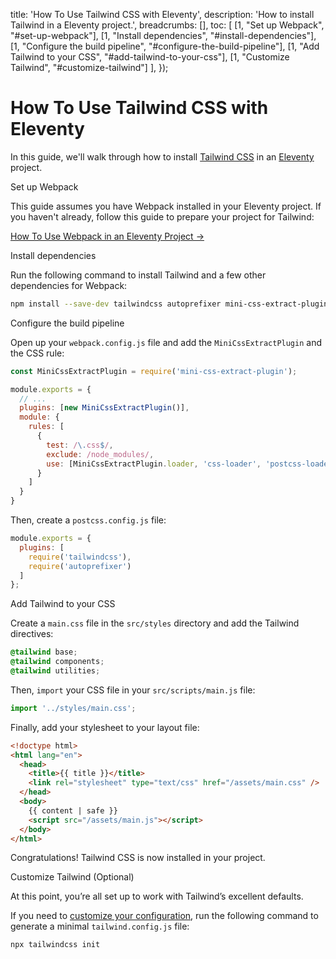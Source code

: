 
  title: 'How To Use Tailwind CSS with Eleventy',
  description: 'How to install Tailwind in a Eleventy project.',
  breadcrumbs: [],
  toc: [
    [1, "Set up Webpack", "#set-up-webpack"],
    [1, "Install dependencies", "#install-dependencies"],
    [1, "Configure the build pipeline", "#configure-the-build-pipeline"],
    [1, "Add Tailwind to your CSS", "#add-tailwind-to-your-css"],
    [1, "Customize Tailwind", "#customize-tailwind"]
  ],
});

# How To Use Tailwind CSS with Eleventy

<p className="text-lg">
  In this guide, we'll walk through how to install <a href="https://tailwindcss.com/">Tailwind CSS</a> in an <a href="https://www.11ty.dev/">Eleventy</a> project.
</p>

<StepHeading step="1" id="set-up-webpack">Set up Webpack</StepHeading>

This guide assumes you have Webpack installed in your Eleventy project. If you haven't already, follow this guide to prepare your project for Tailwind:

[How To Use Webpack in an Eleventy Project &rarr;](/guides/eleventy-webpack)

<StepHeading step="2" id="install-dependencies">Install dependencies</StepHeading>

Run the following command to install Tailwind and a few other dependencies for Webpack:

```bash
npm install --save-dev tailwindcss autoprefixer mini-css-extract-plugin css-loader postcss-loader
```

<StepHeading step="3" id="configure-the-build-pipeline">Configure the build pipeline</StepHeading>

Open up your `webpack.config.js` file and add the `MiniCssExtractPlugin` and the CSS rule:

```js
const MiniCssExtractPlugin = require('mini-css-extract-plugin');

module.exports = {
  // ...
  plugins: [new MiniCssExtractPlugin()],
  module: {
    rules: [
      {
        test: /\.css$/,
        exclude: /node_modules/,
        use: [MiniCssExtractPlugin.loader, 'css-loader', 'postcss-loader']
      }
    ]
  }
}
```

Then, create a `postcss.config.js` file:

```js
module.exports = {
  plugins: [
    require('tailwindcss'),
    require('autoprefixer')
  ]
};
```

<StepHeading step="4" id="add-tailwind-to-your-css">Add Tailwind to your CSS</StepHeading>

Create a `main.css` file in the `src/styles` directory and add the Tailwind directives:

```css
@tailwind base;
@tailwind components;
@tailwind utilities;
```

Then, `import` your CSS file in your `src/scripts/main.js` file:

```js
import '../styles/main.css';
```

Finally, add your stylesheet to your layout file:

```html highlight=5
<!doctype html>
<html lang="en">
  <head>
    <title>{{ title }}</title>
    <link rel="stylesheet" type="text/css" href="/assets/main.css" />
  </head>
  <body>
    {{ content | safe }}
    <script src="/assets/main.js"></script>
  </body>
</html>
```

Congratulations! Tailwind CSS is now installed in your project.

<StepHeading step="5" id="customize-tailwind">Customize Tailwind (Optional)</StepHeading>

At this point, you’re all set up to work with Tailwind’s excellent defaults.

If you need to [customize your configuration](https://tailwindcss.com/docs/configuration/), run the following command to generate a minimal `tailwind.config.js` file:

```bash
npx tailwindcss init
```


